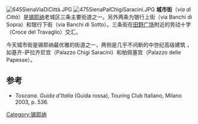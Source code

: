 {{Coord|43.317083|N|11.330743|E|type:landmark|display=title}}
[[File:645SienaViaDiCittà.JPG|thumb]]
[[File:475SienaPalChigiSaracini.JPG|thumb]]
'''城市街'''（''via di Città''）是[[锡耶纳|锡耶纳]]老城区三条主要街道之一。另外两条为银行上街（via Banchi di Sopra）和银行下街（via Banchi di Sotto）。三条街在[[田野广场|田野广场]]附近的劳动十字（Croce del Travaglio）交汇。

今天城市街是锡耶纳最优雅的街道之一，两侧是几乎不间断的中世纪高级建筑
，如基齐-萨拉齐尼宫（Palazzo Chigi Saracini）和帕佩塞宫（Palazzo delle Papesse）。

==参考==
*''Toscana. Guida d'Italia'' (Guida rossa), Touring Club Italiano, Milano 2003, p. 536.
[[Category:锡耶纳|Category:锡耶纳]]